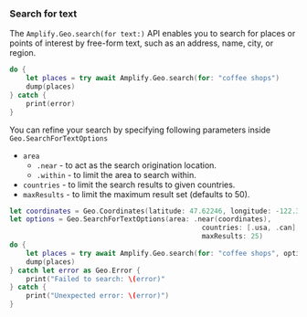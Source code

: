 ### Search for text

The `Amplify.Geo.search(for text:)` API enables you to search for places or points of interest by free-form text, such as an address, name, city, or region.

```swift
do {
    let places = try await Amplify.Geo.search(for: "coffee shops")
    dump(places)
} catch {
    print(error)
}
```

You can refine your search by specifying following parameters inside `Geo.SearchForTextOptions`

- `area`
  - `.near` - to act as the search origination location.
  - `.within` - to limit the area to search within.
- `countries` - to limit the search results to given countries.
- `maxResults` - to limit the maximum result set (defaults to 50).

```swift
let coordinates = Geo.Coordinates(latitude: 47.62246, longitude: -122.336775)
let options = Geo.SearchForTextOptions(area: .near(coordinates),
                                               countries: [.usa, .can],
                                               maxResults: 25)
do {
    let places = try await Amplify.Geo.search(for: "coffee shops", options: options)
    dump(places)
} catch let error as Geo.Error {
    print("Failed to search: \(error)"
} catch {
    print("Unexpected error: \(error)")
}
```
